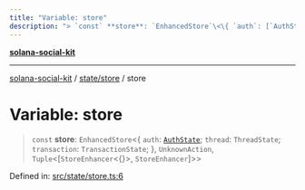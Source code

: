 ```yaml
---
title: "Variable: store"
description: "> `const` **store**: `EnhancedStore`\<\{ `auth`: [`AuthState`](../../auth/reducer/interfaces/AuthState.md); `thread`: `ThreadState`; `transaction`: `TransactionState`; \}, `UnknownAction`, `Tuple`\<\[`StoreEnhancer`\<\{\}\>, `StoreEnhancer`\]\>\>"
---
```


[**solana-social-kit**](../../../README.mdx)

***

[solana-social-kit](../../../README.mdx) / [state/store](../README.mdx) / store

# Variable: store

> `const` **store**: `EnhancedStore`\<\{ `auth`: [`AuthState`](../../auth/reducer/interfaces/AuthState.mdx); `thread`: `ThreadState`; `transaction`: `TransactionState`; \}, `UnknownAction`, `Tuple`\<\[`StoreEnhancer`\<\{\}\>, `StoreEnhancer`\]\>\>

Defined in: [src/state/store.ts:6](https://github.com/SendArcade/solana-social-starter/blob/bd4b3556b8f469c27ebb06f4df65b3a36b43ba3b/src/state/store.ts#L6)

